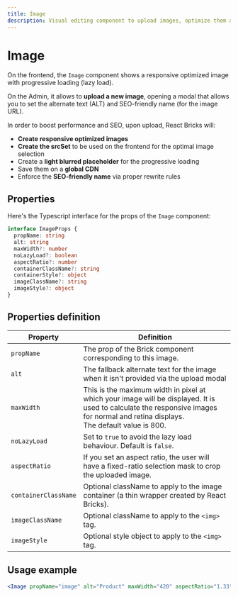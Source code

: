 ```yaml
---
title: Image
description: Visual editing component to upload images, optimize them and show them.
---
```


# Image

On the frontend, the `Image` component shows a responsive optimized image with progressive loading (lazy load).

On the Admin, it allows to **upload a new image**, opening a modal that allows you to set the alternate text (ALT) and SEO-friendly name (for the image URL).

In order to boost performance and SEO, upon upload, React Bricks will:

- **Create responsive optimized images**
- **Create the srcSet** to be used on the frontend for the optimal image selection
- Create a **light blurred placeholder** for the progressive loading
- Save them on a **global CDN**
- Enforce the **SEO-friendly name** via proper rewrite rules

## Properties

Here's the Typescript interface for the props of the `Image` component:

```ts
interface ImageProps {
  propName: string
  alt: string
  maxWidth?: number
  noLazyLoad?: boolean
  aspectRatio?: number
  containerClassName?: string
  containerStyle?: object
  imageClassName?: string
  imageStyle?: object
}
```

## Properties definition

| Property             | Definition                                                                                                                                                                             |
| -------------------- | -------------------------------------------------------------------------------------------------------------------------------------------------------------------------------------- |
| `propName`           | The prop of the Brick component corresponding to this image.                                                                                                                           |
| `alt`                | The fallback alternate text for the image when it isn't provided via the upload modal                                                                                                  |
| `maxWidth`           | This is the maximum width in pixel at which your image will be displayed. It is used to calculate the responsive images for normal and retina displays.<br />The default value is 800. |
| `noLazyLoad`         | Set to `true` to avoid the lazy load behaviour. Default is `false`.                                                                                                                    |
| `aspectRatio`        | If you set an aspect ratio, the user will have a fixed-ratio selection mask to crop the uploaded image.                                                                                |
| `containerClassName` | Optional className to apply to the image container (a thin wrapper created by React Bricks).                                                                                           |
| `imageClassName`     | Optional className to apply to the `<img>` tag.                                                                                                                                        |
| `imageStyle`         | Optional style object to apply to the `<img>` tag.                                                                                                                                     |

## Usage example

```jsx
<Image propName="image" alt="Product" maxWidth="420" aspectRatio="1.33" />
```
